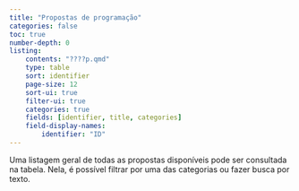 ```yaml
---
title: "Propostas de programação"
categories: false
toc: true
number-depth: 0
listing: 
    contents: "????p.qmd"
    type: table
    sort: identifier
    page-size: 12
    sort-ui: true
    filter-ui: true
    categories: true
    fields: [identifier, title, categories]
    field-display-names:
        identifier: "ID"
---
```


Uma listagem geral de todas as propostas disponíveis pode ser consultada na tabela. Nela, é possível filtrar por uma das categorias ou fazer busca por texto.
